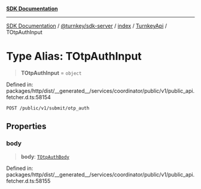[**SDK Documentation**](../../../../../../README.mdx)

***

[SDK Documentation](../../../../../../packages.mdx) / [@turnkey/sdk-server](../../../../README.mdx) / [index](../../../README.mdx) / [TurnkeyApi](../README.mdx) / TOtpAuthInput

# Type Alias: TOtpAuthInput

> **TOtpAuthInput** = `object`

Defined in: packages/http/dist/\_\_generated\_\_/services/coordinator/public/v1/public\_api.fetcher.d.ts:58154

`POST /public/v1/submit/otp_auth`

## Properties

### body

> **body**: [`TOtpAuthBody`](TOtpAuthBody.mdx)

Defined in: packages/http/dist/\_\_generated\_\_/services/coordinator/public/v1/public\_api.fetcher.d.ts:58155
